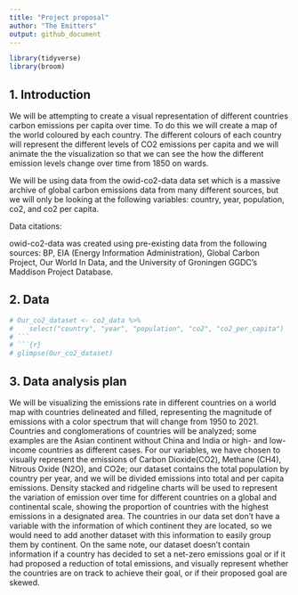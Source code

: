 ```yaml
---
title: "Project proposal"
author: "The Emitters"
output: github_document
---
```


```r
library(tidyverse)
library(broom)
```

## 1. Introduction

We will be attempting to create a visual representation of different countries carbon emissions per capita over time. To do this we will create a map of the world coloured by each country. The different colours of each country will represent the different levels of CO2 emissions per capita and we will animate the the visualization so that we can see the how the different emission levels change over time from 1850 on wards.

We will be using data from the owid-co2-data data set which is a massive archive of global carbon emissions data from many different sources, but we will only be looking at the following variables: country, year, population, co2, and co2 per capita.

Data citations:

owid-co2-data was created using pre-existing data from the following sources: 
BP, EIA (Energy Information Administration), Global Carbon Project, Our World In Data, and the University of Groningen GGDC's Maddison Project Database.


## 2. Data

```r
# Our_co2_dataset <- co2_data %>% 
#    select("country", "year", "population", "co2", "co2_per_capita")
# ```
# ```{r}
# glimpse(Our_co2_dataset)
```


## 3. Data analysis plan

  We will be visualizing the emissions rate in different countries on a world map with countries delineated and filled, representing the magnitude of emissions with a color spectrum that will change from 1950 to 2021. Countries and conglomerations of countries will be analyzed; some examples are the Asian continent without China and India or high- and low-income countries as different cases. For our variables, we have chosen to visually represent the emissions of Carbon Dioxide(CO2), Methane (CH4), Nitrous Oxide (N2O), and CO2e; our dataset contains the total population by country per year, and we will be divided emissions into total and per capita emissions.  Density stacked and ridgeline charts will be used to represent the variation of emission over time for different countries on a global and continental scale, showing the proportion of countries with the highest emissions in a designated area. 
The countries in our data set don’t have a variable with the information of which continent they are located, so we would need to add another dataset with this information to easily group them by continent. On the same note, our dataset doesn’t contain information if a country has decided to set a net-zero emissions goal or if it had proposed a reduction of total emissions, and visually represent whether the countries are on track to achieve their goal, or if their proposed goal are skewed. 


